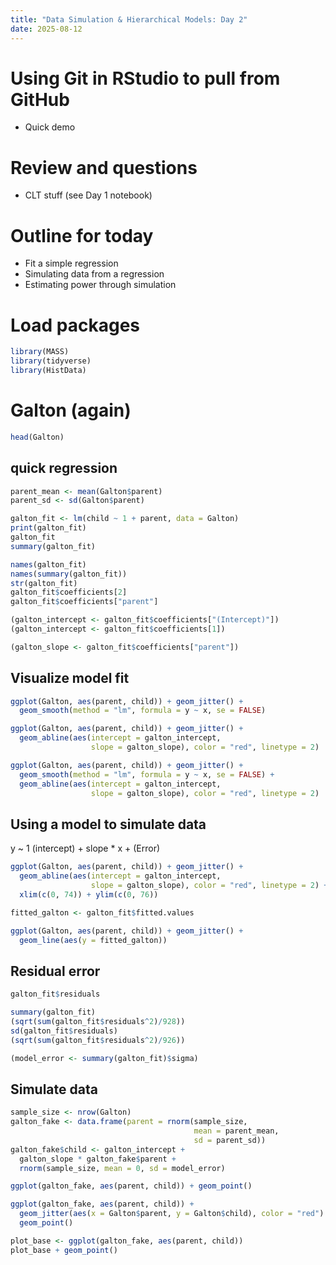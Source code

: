 ```yaml
---
title: "Data Simulation & Hierarchical Models: Day 2"
date: 2025-08-12
---
```


# Using Git in RStudio to pull from GitHub

- Quick demo

# Review and questions

- CLT stuff (see Day 1 notebook)

# Outline for today

- Fit a simple regression
- Simulating data from a regression
- Estimating power through simulation

# Load packages

```r
library(MASS)
library(tidyverse)
library(HistData)
```


# Galton (again)

```r
head(Galton)
```

## quick regression

```r
parent_mean <- mean(Galton$parent)
parent_sd <- sd(Galton$parent)

galton_fit <- lm(child ~ 1 + parent, data = Galton)
print(galton_fit)
galton_fit
summary(galton_fit)

names(galton_fit)
names(summary(galton_fit))
str(galton_fit)
galton_fit$coefficients[2]
galton_fit$coefficients["parent"]

(galton_intercept <- galton_fit$coefficients["(Intercept)"])
(galton_intercept <- galton_fit$coefficients[1])

(galton_slope <- galton_fit$coefficients["parent"])
```


## Visualize model fit

```r
ggplot(Galton, aes(parent, child)) + geom_jitter() + 
  geom_smooth(method = "lm", formula = y ~ x, se = FALSE)

ggplot(Galton, aes(parent, child)) + geom_jitter() + 
  geom_abline(aes(intercept = galton_intercept,
                  slope = galton_slope), color = "red", linetype = 2)

ggplot(Galton, aes(parent, child)) + geom_jitter() + 
  geom_smooth(method = "lm", formula = y ~ x, se = FALSE) + 
  geom_abline(aes(intercept = galton_intercept,
                  slope = galton_slope), color = "red", linetype = 2)

```

## Using a model to simulate data

y ~ 1 (intercept) + slope * x + (Error)

```r
ggplot(Galton, aes(parent, child)) + geom_jitter() + 
  geom_abline(aes(intercept = galton_intercept,
                  slope = galton_slope), color = "red", linetype = 2) +
  xlim(c(0, 74)) + ylim(c(0, 76))

fitted_galton <- galton_fit$fitted.values

ggplot(Galton, aes(parent, child)) + geom_jitter() + 
  geom_line(aes(y = fitted_galton))

```


## Residual error

```r
galton_fit$residuals

summary(galton_fit)
(sqrt(sum(galton_fit$residuals^2)/928))
sd(galton_fit$residuals)
(sqrt(sum(galton_fit$residuals^2)/926))

(model_error <- summary(galton_fit)$sigma)

```

## Simulate data

```r
sample_size <- nrow(Galton)
galton_fake <- data.frame(parent = rnorm(sample_size, 
                                         mean = parent_mean,
                                         sd = parent_sd))
galton_fake$child <- galton_intercept + 
  galton_slope * galton_fake$parent + 
  rnorm(sample_size, mean = 0, sd = model_error)

ggplot(galton_fake, aes(parent, child)) + geom_point()

ggplot(galton_fake, aes(parent, child)) +
  geom_jitter(aes(x = Galton$parent, y = Galton$child), color = "red") +
  geom_point()
```



```r
plot_base <- ggplot(galton_fake, aes(parent, child))
plot_base + geom_point()
```

